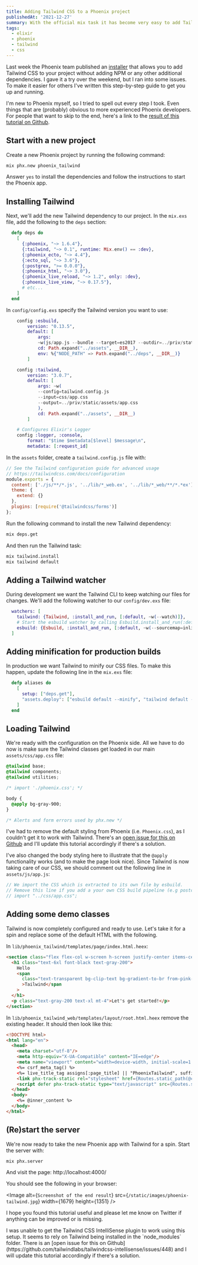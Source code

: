 ```yaml
---
title: Adding Tailwind CSS to a Phoenix project
publishedAt: '2021-12-27'
summary: With the official mix task it has become very easy to add Tailwind to any Phoenix project. To make it even more straightforward I've written this quick step-by-step guide.
tags:
  - elixir
  - phoenix
  - tailwind
  - css
---
```


Last week the Phoenix team published an [installer](https://github.com/phoenixframework/tailwind/) that allows you to add Tailwind CSS to your project without adding NPM or any other additional dependencies. I gave it a try over the weekend, but I ran into some issues. To make it easier for others I've written this step-by-step guide to get you up and running.

I'm new to Phoenix myself, so I tried to spell out every step I took. Even things that are (probably) obvious to more experienced Phoenix developers. For people that want to skip to the end, here's a link to the [result of this tutorial on Github](https://github.com/vnglst/phoenix_tailwind).

## Start with a new project

Create a new Phoenix project by running the following command:

```bash
mix phx.new phoenix_tailwind
```

Answer `yes` to install the dependencies and follow the instructions to start the Phoenix app.

## Installing Tailwind

Next, we'll add the new Tailwind dependency to our project. In the `mix.exs` file, add the following to the `deps` section:

```elixir {4}
  defp deps do
    [
      {:phoenix, "~> 1.6.4"},
      {:tailwind, "~> 0.1", runtime: Mix.env() == :dev},
      {:phoenix_ecto, "~> 4.4"},
      {:ecto_sql, "~> 3.6"},
      {:postgrex, ">= 0.0.0"},
      {:phoenix_html, "~> 3.0"},
      {:phoenix_live_reload, "~> 1.2", only: :dev},
      {:phoenix_live_view, "~> 0.17.5"},
      # etc...
    ]
  end
```

In `config/config.exs` specify the Tailwind version you want to use:

```elixir {10-19}
    config :esbuild,
        version: "0.13.5",
        default: [
            args:
            ~w(js/app.js --bundle --target=es2017 --outdir=../priv/static/assets --external:/fonts/* --external:/images/*),
            cd: Path.expand("../assets", __DIR__),
            env: %{"NODE_PATH" => Path.expand("../deps", __DIR__)}
        ]

    config :tailwind,
        version: "3.0.7",
        default: [
            args: ~w(
            --config=tailwind.config.js
            --input=css/app.css
            --output=../priv/static/assets/app.css
            ),
            cd: Path.expand("../assets", __DIR__)
        ]

    # Configures Elixir's Logger
    config :logger, :console,
        format: "$time $metadata[$level] $message\n",
        metadata: [:request_id]
```

In the `assets` folder, create a `tailwind.config.js` file with:

```javascript
// See the Tailwind configuration guide for advanced usage
// https://tailwindcss.com/docs/configuration
module.exports = {
  content: ['./js/**/*.js', '../lib/*_web.ex', '../lib/*_web/**/*.*ex'],
  theme: {
    extend: {}
  },
  plugins: [require('@tailwindcss/forms')]
};
```

Run the following command to install the new Tailwind dependency:

```bash
mix deps.get
```

And then run the Tailwind task:

```bash
mix tailwind.install
mix tailwind default
```

## Adding a Tailwind watcher

During development we want the Tailwind CLI to keep watching our files for changes. We'll add the following watcher to our `config/dev.exs` file:

```elixir {2}
  watchers: [
    tailwind: {Tailwind, :install_and_run, [:default, ~w(--watch)]},
    # Start the esbuild watcher by calling Esbuild.install_and_run(:default, args)
    esbuild: {Esbuild, :install_and_run, [:default, ~w(--sourcemap=inline --watch)]}
  ]
```

## Adding minification for production builds

In production we want Tailwind to minify our CSS files. To make this happen, update the following line in the `mix.exs` file:

```elixir {4}
  defp aliases do
    [
      setup: ["deps.get"],
      "assets.deploy": ["esbuild default --minify", "tailwind default --minify", "phx.digest"]
    ]
  end
```

## Loading Tailwind

We're ready with the configuration on the Phoenix side. All we have to do now is make sure the Tailwind classes get loaded in our main `assets/css/app.css` file:

```css {1-9}
@tailwind base;
@tailwind components;
@tailwind utilities;

/* import './phoenix.css'; */

body {
  @apply bg-gray-900;
}

/* Alerts and form errors used by phx.new */
```

I've had to remove the default styling from Phoenix (i.e. `Phoenix.css`), as I couldn't get it to work with Tailwind. There's an [open issue for this on Github](https://github.com/phoenixframework/tailwind/issues/8) and I'll update this tutorial accordingly if there's a solution.

I've also changed the body styling here to illustrate that the `@apply` functionality works (and to make the page look nice). Since Tailwind is now taking care of our CSS, we should comment out the following line in `assets/js/app.js`:

```javascript {3}
// We import the CSS which is extracted to its own file by esbuild.
// Remove this line if you add a your own CSS build pipeline (e.g postcss).
// import "../css/app.css";
```

## Adding some demo classes

Tailwind is now completely configured and ready to use. Let's take it for a spin and replace some of the default HTML with the following.

In `lib/phoenix_tailwind/templates/page/index.html.heex`:

```html
<section class="flex flex-col w-screen h-screen justify-center items-center">
  <h1 class="text-6xl font-black text-gray-200">
    Hello
    <span
      class="text-transparent bg-clip-text bg-gradient-to-br from-pink-600 to-red-200"
      >Tailwind</span
    >
  </h1>
  <p class="text-gray-200 text-xl mt-4">Let's get started!</p>
</section>
```

In `lib/phoenix_tailwind_web/templates/layout/root.html.heex` remove the existing header. It should then look like this:

```html
<!DOCTYPE html>
<html lang="en">
  <head>
    <meta charset="utf-8"/>
    <meta http-equiv="X-UA-Compatible" content="IE=edge"/>
    <meta name="viewport" content="width=device-width, initial-scale=1.0"/>
    <%= csrf_meta_tag() %>
    <%= live_title_tag assigns[:page_title] || "PhoenixTailwind", suffix: " · Phoenix Framework" %>
    <link phx-track-static rel="stylesheet" href={Routes.static_path(@conn, "/assets/app.css")}/>
    <script defer phx-track-static type="text/javascript" src={Routes.static_path(@conn, "/assets/app.js")}></script>
  </head>
  <body>
    <%= @inner_content %>
  </body>
</html>
```

## (Re)start the server

We're now ready to take the new Phoenix app with Tailwind for a spin. Start the server with:

```bash
mix phx.server
```

And visit the page: http://localhost:4000/

You should see the following in your browser:

<Image
  alt={`Screenshot of the end result`}
  src={`/static/images/phoenix-tailwind.jpg`}
  width={1679}
  height={1351}
/>

I hope you found this tutorial useful and please let me know on Twitter if anything can be improved or is missing.

<Disclaimer>
  I was unable to get the Tailwind CSS IntelliSense plugin to work using this
  setup. It seems to rely on Tailwind being installed in the `node_modules`
  folder. There is an [open issue for this on
  Github](https://github.com/tailwindlabs/tailwindcss-intellisense/issues/448)
  and I will update this tutorial accordingly if there's a solution.
</Disclaimer>
